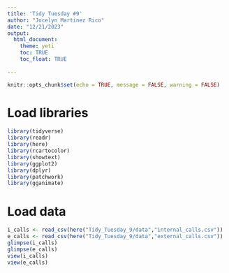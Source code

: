 ```yaml
---
title: 'Tidy Tuesday #9'
author: "Jocelyn Martinez Rico"
date: "12/21/2023"
output:
  html_document:
    theme: yeti
    toc: TRUE
    toc_float: TRUE
  
---
```


```r
knitr::opts_chunk$set(echo = TRUE, message = FALSE, warning = FALSE)
```

# Load libraries 
```r
library(tidyverse)
library(readr)
library(here)
library(rcartocolor)
library(showtext)
library(ggplot2)
library(dplyr)
library(patchwork)
library(gganimate)
```

# Load data
```r
i_calls <- read_csv(here("Tidy_Tuesday_9/data","internal_calls.csv"))
e_calls <- read_csv(here("Tidy_Tuesday_9/data","external_calls.csv"))
glimpse(i_calls)
glimpse(e_calls)
view(i_calls)
view(e_calls)
```